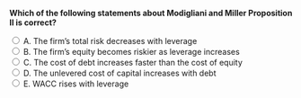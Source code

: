 ::: {.question-block}

<form onsubmit="event.preventDefault(); checkAnswer('module7_mcq_q7')" data-correct-answer="B">
<strong style="display: block;">Which of the following statements about Modigliani and Miller Proposition II is correct?</strong>

<label><input type="radio" name="module7_mcq_q7" value="A"> A. The firm’s total risk decreases with leverage</label><br>
<label><input type="radio" name="module7_mcq_q7" value="B"> B. The firm’s equity becomes riskier as leverage increases</label><br>
<label><input type="radio" name="module7_mcq_q7" value="C"> C. The cost of debt increases faster than the cost of equity</label><br>
<label><input type="radio" name="module7_mcq_q7" value="D"> D. The unlevered cost of capital increases with debt</label><br>
<label><input type="radio" name="module7_mcq_q7" value="E"> E. WACC rises with leverage</label><br>
</form>

<div id="feedback-module7_mcq_q7" class="feedback" data-status="" style="display:none;">
✅ Correct: B. MM II shows that leverage raises equity risk and expected return while total firm risk remains unchanged.
</div>

:::
